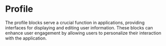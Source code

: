 
<Meta title="Blocks/Administration/Profile" />

# Profile
The profile blocks serve a crucial function in applications, providing interfaces for displaying
and editing user information. These blocks can enhance user engagement by allowing users to personalize
their interaction with the application.

<Canvas sourceState="shown" of={ProfileStories.Profile} />
